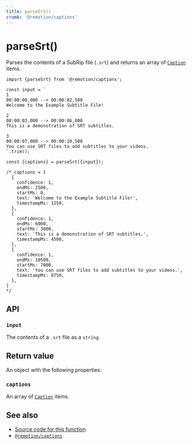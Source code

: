 ```yaml
---
title: parseSrt()
crumb: '@remotion/captions'
---
```


# parseSrt()<AvailableFrom v="4.0.216"/>

Parses the contents of a SubRip file (`.srt`) and returns an array of [`Caption`](/docs/captions) items.

```tsx twoslash title="Example usage"
import {parseSrt} from '@remotion/captions';

const input = `
1
00:00:00,000 --> 00:00:02,500
Welcome to the Example Subtitle File!

2
00:00:03,000 --> 00:00:06,000
This is a demonstration of SRT subtitles.

3
00:00:07,000 --> 00:00:10,500
You can use SRT files to add subtitles to your videos.
`.trim();

const {captions} = parseSrt({input});

/* captions = [
  {
    confidence: 1,
    endMs: 2500,
    startMs: 0,
    text: 'Welcome to the Example Subtitle File!',
    timestampMs: 1250,
  },
  {
    confidence: 1,
    endMs: 6000,
    startMs: 3000,
    text: 'This is a demonstration of SRT subtitles.',
    timestampMs: 4500,
  },
  {
    confidence: 1,
    endMs: 10500,
    startMs: 7000,
    text: 'You can use SRT files to add subtitles to your videos.',
    timestampMs: 8750,
  },
]
*/
```

## API

### `input`

The contents of a `.srt` file as a `string`.

## Return value

An object with the following properties:

### `captions`

An array of [`Caption`](/docs/captions/caption) items.

## See also

- [Source code for this function](https://github.com/remotion-dev/remotion/blob/main/packages/captions/src/parse-srt.ts)
- [`@remotion/captions`](/docs/captions)
